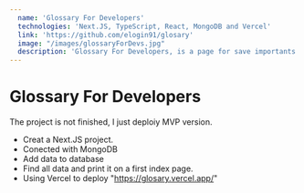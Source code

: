 ```yaml
---
  name: 'Glossary For Developers'
  technologies: 'Next.JS, TypeScript, React, MongoDB and Vercel'
  link: 'https://github.com/elogin91/glosary'
  image: "/images/glossaryForDevs.jpg"
  description: 'Glossary For Developers, is a page for save importants concepts about IT with their definitions.'
---
```

 
# Glossary For Developers

The project is not finished, I just deploiy MVP version.
  - Creat a Next.JS project.
  - Conected with MongoDB
  - Add data to database
  - Find all data and print it on a first index page.
  - Using Vercel to deploy "https://glosary.vercel.app/"
